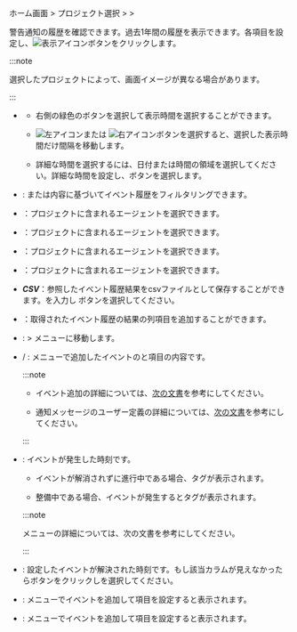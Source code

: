 ホーム画面 > プロジェクト選択 > <Cmdname sid="event_statistic" className="uitext" /> > <Cmdname sid="event_history" className="uitext" />

警告通知の履歴を確認できます。過去1年間の履歴を表示できます。各項目を設定し、![表示アイコン](/img/ico-btn-search.png)ボタンをクリックします。

<InDoc product='java,php,nodejs,python,dotnet,golang,log'>

<ImgLang img='event-history.png' desc='イベント履歴' />

</InDoc>

<InDoc product='kubernetes'>

<ImgLang img='k8s-event-history.png' desc='イベント履歴' />

</InDoc>

<InDoc product='postgresql,oracle,mysql,mssql,tibero,cubrid,altibase,redis,mongodb,oracle-pro'>

<ImgLang img='db-event-history.png' desc='イベント履歴' />

</InDoc>

<InDoc product='browser'>

<ImgLang img='browser-event-history.png' desc='イベント履歴' />

</InDoc>

<InDoc product='npm'>

<ImgLang img='npm-event-history.png' desc='イベント履歴' />

</InDoc>

<InDoc product='amazon-cloudwatch,amazon-ecs,aws-log,azure,ncloud,oracle-cloud'>

<ImgLang img='cloud-event-history.png' desc='イベント履歴' />

</InDoc>

:::note

選択したプロジェクトによって、画面イメージが異なる場合があります。

:::

- <Cmdname sid="time_selector" className="uitext" />

  - 右側の緑色のボタンを選択して表示時間を選択することができます。

  - ![左アイコン](/img/left-arrow.svg)または ![右アイコン](/img/right-arrow.svg)ボタンを選択すると、選択した表示時間だけ間隔を移動します。

  - 詳細な時間を選択するには、日付または時間の領域を選択してください。詳細な時間を設定し、<Cmdname sid="apply" className="uitext" />ボタンを選択します。

- <Cmdname sid="filter" className="uitext" />: <Cmdname sid="title" className="uitext" />または<Cmdname sid="message" className="uitext" />内容に基づいてイベント履歴をフィルタリングできます。

<InDoc product='java,php,nodejs,python,dotnet,golang,log'>

- <Cmdname sid="application" className="uitext" />：プロジェクトに含まれるエージェントを選択できます。

</InDoc>

<InDoc product='postgresql,oracle,mysql,mssql,tibero,cubrid,altibase,redis,mongodb'>

- <Cmdname sid="database" className="uitext" />：プロジェクトに含まれるエージェントを選択できます。

</InDoc>

<InDoc product='kubernetes'>

- <Cmdname sid="container" className="uitext" />：プロジェクトに含まれるエージェントを選択できます。

</InDoc>

<InDoc product='browser,npm,amazon-cloudwatch,amazon-ecs,aws-log,azure,ncloud,oracle-cloud'>

- <Cmdname sid="agent" className="uitext" />：プロジェクトに含まれるエージェントを選択できます。

</InDoc>

- **_CSV_**：参照したイベント履歴結果をcsvファイルとして保存することができます。<Cmdname sid="maximum_csv_lines" className="uitext" />を入力し <Cmdname sid="download" className="uitext" /> ボタンを選択してください。

- <Cmdname sid="column_select" className="uitext" />：取得されたイベント履歴の結果の列項目を追加することができます。

- <Cmdname sid="event_setting" className="uitext" />: <Cmdname sid="event_statistic" className="uitext" /> &gt; <Cmdname sid="event_setting" className="uitext" />メニューに移動します。

- <Cmdname sid="title" className="uitext" /> / <Cmdname sid="message" className="uitext" />: <Cmdname sid="event_setting" className="uitext" />メニューで追加したイベントの<Cmdname sid="event_name" className="uitext" />と<Cmdname sid="message" className="uitext" />項目の内容です。

  <Xclude product="amazon-cloudwatch,amazon-ecs,aws-log,azure,browser,log,ncloud,npm,oracle-cloud">

  :::note

  - イベント追加の詳細については、[次の文書](metric-warning-notice)を参考にしてください。

  - 通知メッセージのユーザー定義の詳細については、[次の文書](set-notification-message)を参考にしてください。

  :::

  </Xclude>

- <Cmdname sid="event_time" className="uitext" />: イベントが発生した時刻です。

  - イベントが解消されずに進行中である場合、<Cmdname sid="in_progress" className="uitext" />タグが表示されます。

  - 整備中である場合、イベントが発生すると<Cmdname sid="ITM07315" className="uitext" />タグが表示されます。

  :::note

  <Cmdname sid="sms_maintenance" className="uitext" />メニューの詳細については、<Link to="../management/maintenance">次の文書</Link>を参考にしてください。

  :::

- <Cmdname sid="TTL06583" className="uitext" />: 設定したイベントが解決された時刻です。もし該当カラムが見えなかったら<Cmdname sid="column_select" className="uitext" />ボタンをクリックし<Cmdname sid="TTL06583" className="uitext" />を選択してください。

<Xclude product="postgresql,oracle,mysql,mssql,tibero,cubrid,altibase,redis,mongodb">

- <Cmdname sid="application" className="uitext" />: <Cmdname sid="event_setting" className="uitext" />メニューでイベントを追加して<Cmdname sid="alert_object_filtering" className="uitext" />項目を設定すると表示されます。

</Xclude>

<InDoc product='postgresql,oracle,mysql,mssql,tibero,cubrid,altibase,redis,mongodb'>

- <Cmdname sid="instance" className="uitext" />: <Cmdname sid="event_setting" className="uitext" />メニューでイベントを追加して<Cmdname sid="alert_object_filtering" className="uitext" />項目を設定すると表示されます。

</InDoc>
